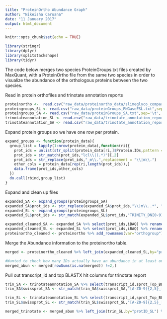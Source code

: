 ```yaml
---
title: "ProteinOrtho Abundance Graph"
author: "Nikeisha Caruana"
date: "11 January 2017"
output: html_document
---
```


```r
knitr::opts_chunk$set(echo = TRUE)
```

```r
library(stringr)
library(dplyr)
library(splitstackshape)
library(tidyr)
```


The code below merges two species ProteinGroups.txt files created by MaxQuant, with a ProteinOrtho file from the same two species in order to visualize the abundance of the orthologous proteins between the two species.  

Read in protein orthofiles and trinotate annotation reports

```r
proteinortho <-  read.csv("raw_data/proteinortho_data/slimeglyco_comparison.proteinortho", sep='\t', header = TRUE)
proteingroups_SL <- read.csv("raw_data/proteinGroups_PNGaseFSL.txt",sep='\t', header = TRUE)
proteingroups_SA <- read.csv("raw_data/proteinGroups_SA.txt",sep='\t', header = TRUE)
trinotateannotation_SL <- read.csv("raw_data/trinotate_annotation_report_SL.txt",sep='\t', header = TRUE)
trinotateannotation_SA <- read.csv("raw_data/trinotate_annotation_report_SA.txt",sep='\t', header = TRUE)
```

Expand protein groups so we have one row per protein.
```r
expand_groups <- function(protein_data){
  group_list = lapply(1:nrow(protein_data),function(ri){
    prot_ids = unlist(str_split(protein_data[ri,]$Protein.IDs,pattern = ";"))
    prot_ids = str_match(prot_ids,"lcl\\|(.*)")[,2]
    prot_ids = str_replace(prot_ids,"_m\\.",replacement = "\\|m\\.")
    other_cols = protein_data[rep(ri,length(prot_ids)),]
    data.frame(prot_ids,other_cols)
  })
  do.call(rbind,group_list)
}

```

Expand and clean up files

```r

expanded_SA <- expand_groups(proteingroups_SA)
expanded_SA$prot_ids <- str_replace(expanded_SA$prot_ids,"\\|m\\..*", "")
expanded_SL <- expand_groups(proteingroups_SL)
expanded_SL$prot_ids <- str_match(expanded_SL$prot_ids,"TRINITY_DN[0-9]*_c[0-9]_g[0-9]_i[0-9]")

expanded_cleaned_SA <- expanded_SA %>% select(prot_ids,iBAQ) %>% rename(protID_SA = prot_ids) %>% rename(iBAQ_SA=iBAQ) %>% na.omit()
expanded_cleaned_SL <- expanded_SL %>% select(prot_ids,iBAQ) %>% rename(protID_SL = prot_ids) %>% rename(iBAQ_SL=iBAQ) %>% na.omit()
proteinortho_cleaned <- proteinortho %>% add_rownames(var="orthogroup") %>% rename(protID_SL = TrinitySepio.fasta) %>% rename(protID_SA = TrinitySepia.fasta) %>% cSplit("protID_SA", ",", "long",type.convert=FALSE) %>% cSplit("protID_SL", ",", "long",type.convert=FALSE) %>% as.data.frame()

```

Merge the Abundance information to the proteinortho table.
```r

merged <- proteinortho_cleaned %>% left_join(expanded_cleaned_SL,by="protID_SL") %>% left_join(expanded_cleaned_SA,by="protID_SA")

#Wanted to check how many IDs actually have an abundance in at least one species.
merged_abun <- merged[rowSums(is.na(merged)) !=2,]

```

Pull out transcript_id and top BLASTX hit columns for trinotate report

```r
trin_SA <- trinotateannotation_SA %>% select(transcript_id,sprot_Top_BLASTX_hit) %>% rename(protID_SA = transcript_id) %>% rename(swissprot_SA=sprot_Top_BLASTX_hit) %>% na.omit()
trin_SA$swissprot_SA <- str_match(trin_SA$swissprot_SA,"[A-Z0-9]{2,5}_[A-Z0-9]{3,5}")

trin_SL <- trinotateannotation_SL %>% select(transcript_id,sprot_Top_BLASTX_hit) %>% rename(protID_SL = transcript_id) %>% rename(swissprot_SL=sprot_Top_BLASTX_hit) %>% na.omit() 
trin_SL$swissprot_SL <- str_match(trin_SL$swissprot_SL,"[A-Z0-9]{2,5}_[A-Z0-9]{3,5}")

```

```r
merged_trinotate <- merged_abun %>% left_join(trin_SL,by="protID_SL") %>% left_join(trin_SA,by="protID_SA")

```






